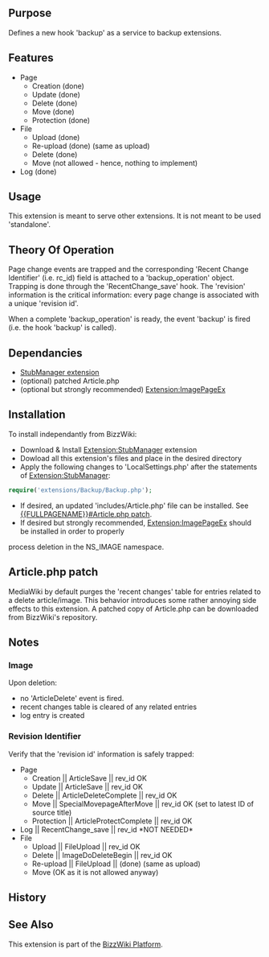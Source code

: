 {{Extension
|name        = Backup
|status      = beta
|type        = hook
|hook1       = RecentChange_save
|hook2       = ArticleSaveComplete
|hook3       = ArticleDeleteComplete
|hook4       = ArticleDelete
|hook5       = SpecialMovepageAfterMove
|hook6       = ArticleProtectComplete
|hook7       = ImagePageEx/ImageDoDeleteBegin
|author      = [[user:jldupont|Jean-Lou Dupont]]
|image       =
|version     = See SVN ($Id$)
|update      =
|mediawiki   = tested on 1.10 but probably works with a earlier versions
|download    = [http://bizzwiki.googlecode.com/svn/trunk/BizzWiki/extensions/Backup/ SVN]
|readme      =
|changelog   =
|description = 
|parameters  =
|rights      =
|example     =
}}
<!--@@
{{#autoredirect: Extension|{{#noext:{{SUBPAGENAME}} }} }}
== File Status ==
This section is only valid when viewing the page in a BizzWiki environment.
<code>(($#extractmtime|@@mtime@@$))  (($#extractfile|@@file@@$))</code>

Status: (($#comparemtime|<b>File system copy is newer - [{{fullurl:{{NAMESPACE}}:{{PAGENAME}}|action=reload}} Reload] </b>|Up to date$))
@@-->
== Purpose ==
Defines a new hook 'backup' as a service to backup extensions.

== Features ==
* Page
** Creation   (done)
** Update     (done)
** Delete     (done)
** Move       (done)
** Protection (done)
* File
** Upload     (done)
** Re-upload  (done) (same as upload)
** Delete     (done)
** Move       (not allowed - hence, nothing to implement)
* Log         (done)

== Usage ==
This extension is meant to serve other extensions. It is not meant to be used 'standalone'.

== Theory Of Operation ==
Page change events are trapped and the corresponding 'Recent Change Identifier' (i.e. rc_id) field is attached
to a 'backup_operation' object. Trapping is done through the 'RecentChange_save' hook.
The 'revision' information is the critical information: every page change is associated with a unique 'revision id'.
 
When a complete 'backup_operation' is ready, the event 'backup' is fired (i.e. the hook 'backup' is called).

== Dependancies ==
* [[Extension:StubManager|StubManager extension]]
* (optional) patched Article.php
* (optional but strongly recommended) [[Extension:ImagePageEx]]

== Installation ==
To install independantly from BizzWiki:
* Download & Install [[Extension:StubManager]] extension
* Dowload all this extension's files and place in the desired directory
* Apply the following changes to 'LocalSettings.php' after the statements of [[Extension:StubManager]]:
<source lang=php>
require('extensions/Backup/Backup.php');
</source>
* If desired, an updated 'includes/Article.php' file can be installed. See [[{{FULLPAGENAME}}#Article.php patch]].
* If desired but strongly recommended, [[Extension:ImagePageEx]] should be installed in order to properly
process deletion in the NS_IMAGE namespace.

== Article.php patch ==
MediaWiki by default purges the 'recent changes' table for entries related to a delete article/image.
This behavior introduces some rather annoying side effects to this extension. A patched copy of Article.php
can be downloaded from BizzWiki's repository.

== Notes ==
=== Image ===
Upon deletion:
* no 'ArticleDelete' event is fired.
* recent changes table is cleared of any related entries
* log entry is created

=== Revision Identifier ===
Verify that the 'revision id' information is safely trapped:
* Page
** Creation   || ArticleSave              || rev_id OK
** Update     || ArticleSave              || rev_id OK
** Delete     || ArticleDeleteComplete    || rev_id OK
** Move       || SpecialMovepageAfterMove || rev_id OK (set to latest ID of source title)
** Protection || ArticleProtectComplete   || rev_id OK
* Log         || RecentChange_save        || rev_id *NOT NEEDED*
* File
** Upload     || FileUpload               || rev_id OK
** Delete     || ImageDoDeleteBegin       || rev_id OK
** Re-upload  || FileUpload               || (done) (same as upload)
** Move       (OK as it is not allowed anyway)

== History ==

== See Also ==
This extension is part of the [[Extension:BizzWiki|BizzWiki Platform]].
